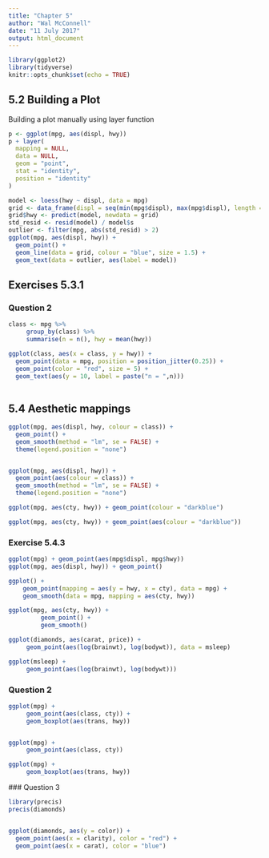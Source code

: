 ```yaml
---
title: "Chapter 5"
author: "Wal McConnell"
date: "11 July 2017"
output: html_document
---
```


```r
library(ggplot2)
library(tidyverse)
knitr::opts_chunk$set(echo = TRUE)
```


## 5.2 Building a Plot

Building a plot manually using layer function

```r
p <- ggplot(mpg, aes(displ, hwy))
p + layer(
  mapping = NULL,
  data = NULL,
  geom = "point", 
  stat = "identity", 
  position = "identity"
)
```

```r
model <- loess(hwy ~ displ, data = mpg)
grid <- data_frame(displ = seq(min(mpg$displ), max(mpg$displ), length = 50))
grid$hwy <- predict(model, newdata = grid)
std_resid <- resid(model) / model$s
outlier <- filter(mpg, abs(std_resid) > 2)
ggplot(mpg, aes(displ, hwy)) +
  geom_point() +
  geom_line(data = grid, colour = "blue", size = 1.5) +
  geom_text(data = outlier, aes(label = model))
```

## Exercises 5.3.1

### Question 2

```r
class <- mpg %>%
     group_by(class) %>%
     summarise(n = n(), hwy = mean(hwy))

ggplot(class, aes(x = class, y = hwy)) +
  geom_point(data = mpg, position = position_jitter(0.25)) +
  geom_point(color = "red", size = 5) +
  geom_text(aes(y = 10, label = paste("n = ",n)))
  
```


## 5.4 Aesthetic mappings

```r
ggplot(mpg, aes(displ, hwy, colour = class)) +
  geom_point() +
  geom_smooth(method = "lm", se = FALSE) +
  theme(legend.position = "none")


ggplot(mpg, aes(displ, hwy)) +
  geom_point(aes(colour = class)) +
  geom_smooth(method = "lm", se = FALSE) +
  theme(legend.position = "none")
```

```r
ggplot(mpg, aes(cty, hwy)) + geom_point(colour = "darkblue")

ggplot(mpg, aes(cty, hwy)) + geom_point(aes(colour = "darkblue"))
```

### Exercise 5.4.3

```r
ggplot(mpg) + geom_point(aes(mpg$displ, mpg$hwy))
ggplot(mpg, aes(displ, hwy)) + geom_point()
```
```r
ggplot() +
    geom_point(mapping = aes(y = hwy, x = cty), data = mpg) +
    geom_smooth(data = mpg, mapping = aes(cty, hwy))

ggplot(mpg, aes(cty, hwy)) + 
         geom_point() +
         geom_smooth()

```

```r
ggplot(diamonds, aes(carat, price)) +
     geom_point(aes(log(brainwt), log(bodywt)), data = msleep)

ggplot(msleep) +
     geom_point(aes(log(brainwt), log(bodywt)))

```

### Question 2

```r
ggplot(mpg) +
     geom_point(aes(class, cty)) +
     geom_boxplot(aes(trans, hwy))


ggplot(mpg) +
     geom_point(aes(class, cty))

ggplot(mpg) +
     geom_boxplot(aes(trans, hwy))

```
 ### Question 3
 
 
 
```r
library(precis)
precis(diamonds)


ggplot(diamonds, aes(y = color)) +
  geom_point(aes(x = clarity), color = "red") +
  geom_point(aes(x = carat), color = "blue")
  



```
